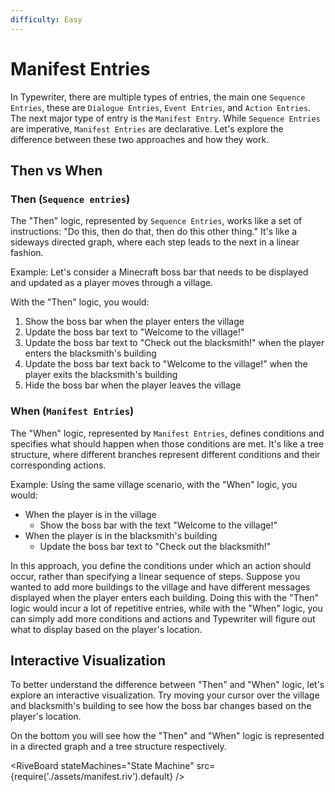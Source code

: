 ```yaml
---
difficulty: Easy
---
```



# Manifest Entries

In Typewriter, there are multiple types of entries, the main one `Sequence Entries`, these are `Dialogue Entries`, `Event Entries`, and `Action Entries`. The next major type of entry is the `Manifest Entry`. While `Sequence Entries` are imperative, `Manifest Entries` are declarative. Let's explore the difference between these two approaches and how they work.

## Then vs When

### Then (`Sequence entries`)
The "Then" logic, represented by `Sequence Entries`, works like a set of instructions: "Do this, then do that, then do this other thing." It's like a sideways directed graph, where each step leads to the next in a linear fashion.

Example: Let's consider a Minecraft boss bar that needs to be displayed and updated as a player moves through a village.

With the "Then" logic, you would:
1. Show the boss bar when the player enters the village
2. Update the boss bar text to "Welcome to the village!"
3. Update the boss bar text to "Check out the blacksmith!" when the player enters the blacksmith's building
4. Update the boss bar text back to "Welcome to the village!" when the player exits the blacksmith's building
5. Hide the boss bar when the player leaves the village

### When (`Manifest Entries`)
The "When" logic, represented by `Manifest Entries`, defines conditions and specifies what should happen when those conditions are met. It's like a tree structure, where different branches represent different conditions and their corresponding actions.

Example: Using the same village scenario, with the "When" logic, you would:
 - When the player is in the village
   - Show the boss bar with the text "Welcome to the village!"
 - When the player is in the blacksmith's building
   - Update the boss bar text to "Check out the blacksmith!"

In this approach, you define the conditions under which an action should occur, rather than specifying a linear sequence of steps.
Suppose you wanted to add more buildings to the village and have different messages displayed when the player enters each building. 
Doing this with the "Then" logic would incur a lot of repetitive entries, while with the "When" logic, you can simply add more conditions and actions and Typewriter will figure out what to display based on the player's location.

## Interactive Visualization

To better understand the difference between "Then" and "When" logic, let's explore an interactive visualization.
Try moving your cursor over the village and blacksmith's building to see how the boss bar changes based on the player's location.

On the bottom you will see how the "Then" and "When" logic is represented in a directed graph and a tree structure respectively.

<RiveBoard stateMachines="State Machine" src={require('./assets/manifest.riv').default} 
 />
